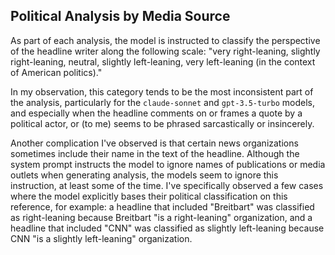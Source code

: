 ## Political Analysis by Media Source

As part of each analysis, the model is instructed to classify the perspective of the headline writer along the following scale: "very right-leaning, slightly right-leaning, neutral, slightly left-leaning, very left-leaning (in the context of American politics)."

In my observation, this category tends to be the most inconsistent part of the analysis, particularly for the `claude-sonnet` and `gpt-3.5-turbo` models, and especially when the headline comments on or frames a quote by a political actor, or (to me) seems to be phrased sarcastically or insincerely.

Another complication I've observed is that certain news organizations sometimes include their name in the text of the headline. Although the system prompt instructs the model to ignore names of publications or media outlets when generating analysis, the models seem to ignore this instruction, at least some of the time. I've specifically observed a few cases where the model explicitly bases their political classification on this reference, for example: a headline that included "Breitbart" was classified as right-leaning because Breitbart "is a right-leaning" organization, and a headline that included "CNN" was classified as slightly left-leaning because CNN "is a slightly left-leaning" organization.
